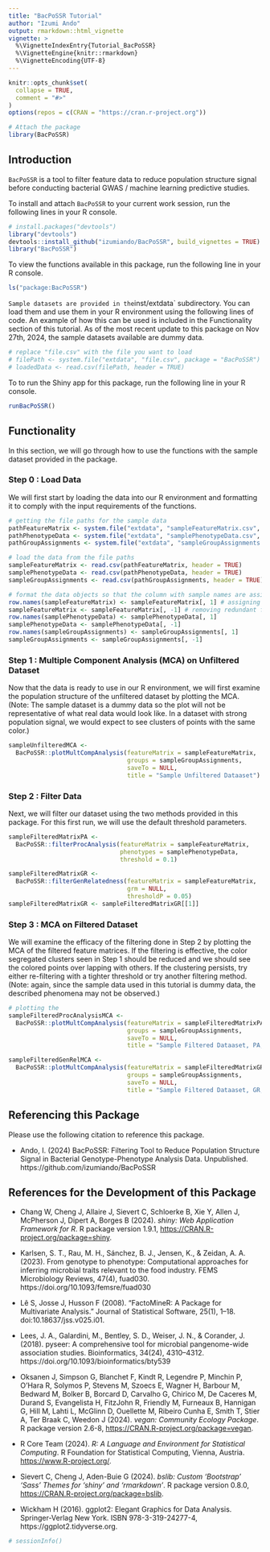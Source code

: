 ```yaml
---
title: "BacPoSSR Tutorial"
author: "Izumi Ando"
output: rmarkdown::html_vignette
vignette: >
  %\VignetteIndexEntry{Tutorial_BacPoSSR}
  %\VignetteEngine{knitr::rmarkdown}
  %\VignetteEncoding{UTF-8}
---
```


```r
knitr::opts_chunk$set(
  collapse = TRUE,
  comment = "#>"
)
options(repos = c(CRAN = "https://cran.r-project.org"))

# Attach the package
library(BacPoSSR)
```

## Introduction

`BacPoSSR` is a tool to filter feature data to reduce population structure signal before conducting  bacterial GWAS / machine learning predictive studies.

To install and attach `BacPoSSR` to your current work session, run the following lines in your R console.
```r

# install.packages("devtools")
library("devtools")
devtools::install_github("izumiando/BacPoSSR", build_vignettes = TRUE)
library("BacPoSSR")
```

To view the functions available in this package, run the following line in your R console.
```r
ls("package:BacPoSSR")
```
`
Sample datasets are provided in the `inst/extdata` subdirectory. 
You can load them and use them in your R environment using the following lines of code. An example of how this can be used is included in the Functionality section of this tutorial.
As of the most recent update to this package on Nov 27th, 2024, the sample datasets available are dummy data.
```r
# replace "file.csv" with the file you want to load
# filePath <- system.file("extdata", "file.csv", package = "BacPoSSR")
# loadedData <- read.csv(filePath, header = TRUE)
```

To to run the Shiny app for this package, run the following line in your R console.
```r
runBacPoSSR()
```


## Functionality
In this section, we will go through how to use the functions with the sample dataset provided in the package.

### Step 0 : Load Data
We will first start by loading the data into our R environment and formatting it to comply with the input requirements of the functions.

```r
# getting the file paths for the sample data
pathFeatureMatrix <- system.file("extdata", "sampleFeatureMatrix.csv", package = "BacPoSSR")
pathPhenotypeData <- system.file("extdata", "samplePhenotypeData.csv", package = "BacPoSSR")
pathGroupAssignments <- system.file("extdata", "sampleGroupAssignments.csv", package = "BacPoSSR")

# load the data from the file paths
sampleFeatureMatrix <- read.csv(pathFeatureMatrix, header = TRUE)
samplePhenotypeData <- read.csv(pathPhenotypeData, header = TRUE)
sampleGroupAssignments <- read.csv(pathGroupAssignments, header = TRUE)

# format the data objects so that the column with sample names are assigned as row names
row.names(sampleFeatureMatrix) <- sampleFeatureMatrix[, 1] # assigning first column as row names
sampleFeatureMatrix <- sampleFeatureMatrix[, -1] # removing redundant first column
row.names(samplePhenotypeData) <- samplePhenotypeData[, 1]
samplePhenotypeData <- samplePhenotypeData[, -1]
row.names(sampleGroupAssignments) <- sampleGroupAssignments[, 1]
sampleGroupAssignments <- sampleGroupAssignments[, -1]

```

### Step 1 : Multiple Component Analysis (MCA) on Unfiltered Dataset
Now that the data is ready to use in our R environment, we will first examine the population structure of the unfiltered dataset by plotting the MCA. (Note: The sample dataset is a dummy data so the plot will not be representative of what real data would look like. In a dataset with strong population signal, we would expect to see clusters of points with the same color.)

```r
sampleUnfilteredMCA <-
  BacPoSSR::plotMultCompAnalysis(featureMatrix = sampleFeatureMatrix,
                                 groups = sampleGroupAssignments,
                                 saveTo = NULL,
                                 title = "Sample Unfiltered Dataaset")
```

### Step 2 : Filter Data
Next, we will filter our dataset using the two methods provided in this package. For this first run, we will use the default threshold parameters.

```r
sampleFilteredMatrixPA <-
  BacPoSSR::filterProcAnalysis(featureMatrix = sampleFeatureMatrix,
                               phenotypes = samplePhenotypeData,
                               threshold = 0.1)

sampleFilteredMatrixGR <-
  BacPoSSR::filterGenRelatedness(featureMatrix = sampleFeatureMatrix,
                                 grm = NULL,
                                 thresholdP = 0.05)
sampleFilteredMatrixGR <- sampleFilteredMatrixGR[[1]]
```


### Step 3 : MCA on Filtered Dataset
We will examine the efficacy of the filtering done in Step 2 by plotting the MCA of the filtered feature matrices. If the filtering is effective, the color segregated clusters seen in Step 1 should be reduced and we should see the colored points over lapping with others. If the clustering persists, try either re-filtering with a tighter threshold or try another filtering method. (Note: again, since the sample data used in this tutorial is dummy data, the described phenomena may not be observed.)
```r
# plotting the
sampleFilteredProcAnalysisMCA <-
  BacPoSSR::plotMultCompAnalysis(featureMatrix = sampleFilteredMatrixPA,
                                 groups = sampleGroupAssignments,
                                 saveTo = NULL,
                                 title = "Sample Filtered Dataaset, PA, 0.1")

sampleFilteredGenRelMCA <-
  BacPoSSR::plotMultCompAnalysis(featureMatrix = sampleFilteredMatrixGR,
                                 groups = sampleGroupAssignments,
                                 saveTo = NULL,
                                 title = "Sample Filtered Dataaset, GR, 0.05")
```

## Referencing this Package

Please use the following citation to reference this package.
<br>

- Ando, I. (2024) BacPoSSR: Filtering Tool to Reduce Population Structure Signal in Bacterial Genotype-Phenotype Analysis Data. Unpublished. https://github.com/izumiando/BacPoSSR

## References for the Development of this Package

- Chang W, Cheng J, Allaire J, Sievert C, Schloerke B, Xie Y, Allen J, McPherson J, Dipert A, Borges B (2024). _shiny: Web Application Framework for R_. R package version 1.9.1, <https://CRAN.R-project.org/package=shiny>.

- Karlsen, S. T., Rau, M. H., Sánchez, B. J., Jensen, K., & Zeidan, A. A. (2023). From genotype to phenotype: Computational approaches for inferring microbial traits relevant to the food industry. FEMS Microbiology Reviews, 47(4), fuad030. https://doi.org/10.1093/femsre/fuad030

- Lê S, Josse J, Husson F (2008). “FactoMineR: A Package for Multivariate Analysis.” Journal of Statistical Software, 25(1), 1–18. doi:10.18637/jss.v025.i01.

- Lees, J. A., Galardini, M., Bentley, S. D., Weiser, J. N., & Corander, J. (2018). pyseer: A comprehensive tool for microbial pangenome-wide association studies. Bioinformatics, 34(24), 4310–4312. https://doi.org/10.1093/bioinformatics/bty539

- Oksanen J, Simpson G, Blanchet F, Kindt R, Legendre P, Minchin P, O'Hara R, Solymos P, Stevens M, Szoecs E, Wagner H, Barbour M, Bedward M, Bolker B, Borcard D, Carvalho G, Chirico M, De Caceres M, Durand S, Evangelista H, FitzJohn R, Friendly M, Furneaux B, Hannigan G, Hill M, Lahti L, McGlinn D, Ouellette M, Ribeiro Cunha E, Smith T, Stier A, Ter Braak C, Weedon J (2024). _vegan: Community Ecology Package_. R package version 2.6-8, <https://CRAN.R-project.org/package=vegan>.

- R Core Team (2024). _R: A Language and Environment for Statistical Computing_. R Foundation for Statistical Computing, Vienna, Austria. <https://www.R-project.org/>.

- Sievert C, Cheng J, Aden-Buie G (2024). _bslib: Custom 'Bootstrap' 'Sass' Themes for 'shiny' and 'rmarkdown'_. R package version 0.8.0, <https://CRAN.R-project.org/package=bslib>.

- Wickham H (2016). ggplot2: Elegant Graphics for Data Analysis. Springer-Verlag New York. ISBN 978-3-319-24277-4, https://ggplot2.tidyverse.org.


```r
# sessionInfo()
```
